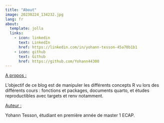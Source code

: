 ```yaml
---
title: "About"
image: 20230224_134232.jpg
lang: fr
about:
  template: jolla
  links:
    - icon: linkedin
      text: LinkedIn
      href: https://linkedin.com/in/yohann-tesson-45a70b1b1
    - icon: github
      text: Github
      href: https://github.com/Yohann44300
---
```


[A propos :]{.underline}

L'objectif de ce blog est de manipuler les différents concepts R vu lors des différents cours : fonctions et packages, documents quarto, et études reproductibles avec targets et renv notamment.

[Auteur :]{.underline}

Yohann Tesson, étudiant en première année de master 1 ECAP.
